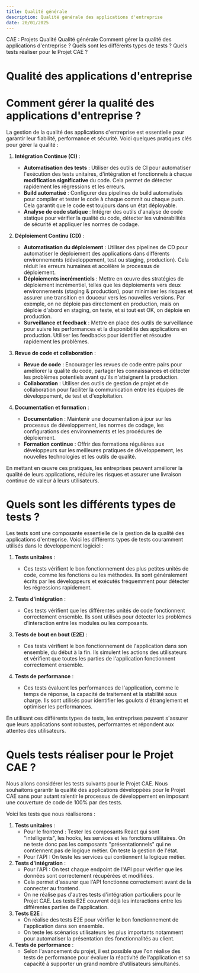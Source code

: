```yaml
---
title: Qualité générale
description: Qualité générale des applications d'entreprise
date: 20/01/2025
---
```


<InternalPageMenu>
  <PathViewer>
    <PathViewerItem to="/"> CAE : Projets </PathViewerItem>
    <PathViewerItem to="/quality"> Qualité </PathViewerItem>
    <PathViewerItem selected> Qualité générale </PathViewerItem>
  </PathViewer>
  <InternalPageMenuItem> Comment gérer la qualité des applications d'entreprise ? </InternalPageMenuItem>
  <InternalPageMenuItem> Quels sont les différents types de tests ? </InternalPageMenuItem>
  <InternalPageMenuItem> Quels tests réaliser pour le Projet CAE ? </InternalPageMenuItem>
</InternalPageMenu>


# Qualité des applications d'entreprise

# <InternalPageTitle> Comment gérer la qualité des applications d'entreprise ? </InternalPageTitle>

La gestion de la qualité des applications d'entreprise est essentielle pour garantir leur fiabilité, performance et sécurité. Voici quelques pratiques clés pour gérer la qualité :

1. **Intégration Continue (CI)** :
   - **Automatisation des tests** : Utiliser des outils de CI pour automatiser l'exécution des tests unitaires, d'intégration et fonctionnels à chaque **modification significative** du code. Cela permet de détecter rapidement les régressions et les erreurs.
   - **Build automatisé** : Configurer des pipelines de build automatisés pour compiler et tester le code à chaque commit ou chaque push. Cela garantit que le code est toujours dans un état déployable.
   - **Analyse de code statique** : Intégrer des outils d'analyse de code statique pour vérifier la qualité du code, détecter les vulnérabilités de sécurité et appliquer les normes de codage.

2. **Déploiement Continu (CD)** :
   - **Automatisation du déploiement** : Utiliser des pipelines de CD pour automatiser le déploiement des applications dans différents environnements (développement, test ou staging, production). Cela réduit les erreurs humaines et accélère le processus de déploiement.
   - **Déploiements incrémentiels** : Mettre en œuvre des stratégies de déploiement incrémentiel, telles que les déploiements vers deux environnements (staging & production), pour minimiser les risques et assurer une transition en douceur vers les nouvelles versions. 
   Par exemple, on ne déploie pas directement en production, mais on déploie d'abord en staging, on teste, et si tout est OK, on déploie en production.
   - **Surveillance et feedback** : Mettre en place des outils de surveillance pour suivre les performances et la disponibilité des applications en production. Utiliser les feedbacks pour identifier et résoudre rapidement les problèmes.

3. **Revue de code et collaboration** :
   - **Revue de code** : Encourager les revues de code entre pairs pour améliorer la qualité du code, partager les connaissances et détecter les problèmes potentiels avant qu'ils n'atteignent la production.
   - **Collaboration** : Utiliser des outils de gestion de projet et de collaboration pour faciliter la communication entre les équipes de développement, de test et d'exploitation.

4. **Documentation et formation** :
   - **Documentation** : Maintenir une documentation à jour sur les processus de développement, les normes de codage, les configurations des environnements et les procédures de déploiement.
   - **Formation continue** : Offrir des formations régulières aux développeurs sur les meilleures pratiques de développement, les nouvelles technologies et les outils de qualité.

En mettant en œuvre ces pratiques, les entreprises peuvent améliorer la qualité de leurs applications, réduire les risques et assurer une livraison continue de valeur à leurs utilisateurs.

# <InternalPageTitle> Quels sont les différents types de tests ? </InternalPageTitle>

Les tests sont une composante essentielle de la gestion de la qualité des applications d'entreprise. Voici les différents types de tests couramment utilisés dans le développement logiciel :

1. **Tests unitaires** :
   - Ces tests vérifient le bon fonctionnement des plus petites unités de code, comme les fonctions ou les méthodes. Ils sont généralement écrits par les développeurs et exécutés fréquemment pour détecter les régressions rapidement.

2. **Tests d'intégration** :
   - Ces tests vérifient que les différentes unités de code fonctionnent correctement ensemble. Ils sont utilisés pour détecter les problèmes d'interaction entre les modules ou les composants.

3. **Tests de bout en bout (E2E)** :
   - Ces tests vérifient le bon fonctionnement de l'application dans son ensemble, du début à la fin. Ils simulent les actions des utilisateurs et vérifient que toutes les parties de l'application fonctionnent correctement ensemble.

4. **Tests de performance** :
   - Ces tests évaluent les performances de l'application, comme le temps de réponse, la capacité de traitement et la stabilité sous charge. Ils sont utilisés pour identifier les goulots d'étranglement et optimiser les performances.


En utilisant ces différents types de tests, les entreprises peuvent s'assurer que leurs applications sont robustes, performantes et répondent aux attentes des utilisateurs.


# <InternalPageTitle> Quels tests réaliser pour le Projet CAE ? </InternalPageTitle>

Nous allons considérer les tests suivants pour le Projet CAE.
Nous souhaitons garantir la qualité des applications développées pour le Projet CAE sans pour autant ralentir le processus de développement en imposant une couverture de code de 100% par des tests. 

Voici les tests que nous réaliserons :
1. **Tests unitaires** : 
   - Pour le frontend : Tester les composants React qui sont "intelligents", les hooks, les services et les fonctions utilitaires. On ne teste donc pas les composants "présentationnels" qui ne contiennent pas de logique métier. On teste la gestion de l'état.
   - Pour l'API : On teste les services qui contiennent la logique métier. 
2. **Tests d'intégration** : 
   - Pour l'API : On test chaque endpoint de l'API pour vérifier que les données sont correctement récupérées et modifiées. 
   - Cela permet d'assurer que l'API fonctionne correctement avant de la connecter au frontend.
   - On ne réalise pas d'autres tests d'intégration particuliers pour le Projet CAE. Les tests E2E couvrent déjà les interactions entre les différentes parties de l'application.
3. **Tests E2E** :
   - On réalise des tests E2E pour vérifier le bon fonctionnement de l'application dans son ensemble. 
   - On teste les scénarios utilisateurs les plus importants notamment pour automatiser la présentation des fonctionnalités au client.
4. **Tests de performance** :
   - Selon l'avancement du projet, il est possible que l'on réalise des tests de performance pour évaluer la réactivité de l'application et sa capacité à supporter un grand nombre d'utilisateurs simultanés. 






